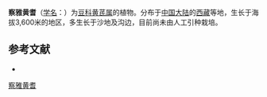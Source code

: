 {{Speciesbox
| name = 察雅黄耆
| status = 
| status_system = 
| image =
| genus = Astragalus
| species = chagyabensis
| authority = P. C. Li et Ni in Acta Phytotax.
}}

'''察雅黄耆'''（[[学名|学名]]：{{lang|la|''Astragalus chagyabensis''}}）为[[豆科|豆科]][[黄芪属|黄芪属]]的植物。分布于[[中国大陆|中国大陆]]的[[西藏|西藏]]等地，生长于海拔3,600米的地区，多生长于沙地及沟边，目前尚未由人工引种栽培。

== 参考文献 ==
<div class="references-small">
* {{cite web| url =http://www.bioinfo.cn/db05/KmzwSpecies.php?action=view&id=15661| title =察雅黄耆| work =《中国高等植物数据库全库》| publisher =中国科学院微生物研究所| author =昆明植物研究所| accessdate =2009-02-24| deadurl =yes| archiveurl =https://web.archive.org/web/20160305004042/http://www.bioinfo.cn/db05/KmzwSpecies.php?action=view&id=15661| archivedate =2016-03-05}}
</div>
{{Taxonbar|from=Q10955366}}

[[Category:黄芪属|察雅黄耆]]


{{植物小作品}}